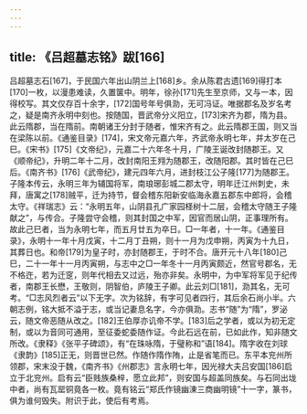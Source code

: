 ```yaml
---
---
---
```

title: 《吕超墓志铭》跋[166]
---




吕超墓志石[167]，于民国六年出山阴兰上[168]乡。余从陈君古遗[169]得打本[170]一枚，以漫患难读，久置箧中。明年，徐孙[171]先生至京师，又与一本，因得校写。其文仅存百十余字，[172]国号年号俱泐，无可冯证。唯据郡名及岁名考之，疑是南齐永明中刻也。按随国，晋武帝分义阳立，[173]宋齐为郡，隋为县。此云隋郡，当在隋前。南朝诸王分封于随者，惟宋齐有之。此云隋郡王国，则又当在梁陈以前。《通鉴目录》[174]，宋文帝元嘉六年，齐武帝永明七年，并太岁在己巳。《宋书》[175]《文帝纪》，元嘉二十六年冬十月，广陵王诞改封随郡王。又《顺帝纪》，升明二年十二月，改封南阳王翙为随郡王，改随阳郡。其时皆在己巳后。《南齐书》[176]《武帝纪》，建元四年六月，进封枝江公子隆[177]为随郡王。子隆本传云，永明三年为辅国将军，南琅琊彭城二郡太守，明年迁江州刺史，未拜，唐寓之[178]贼平，迁为持节，督会稽东阳新安临海永嘉五郡东中郎将，会稽太守。《祥瑞志》云：“永明五年，山阴县孔广家园柽树十二层，会稽太守随王子隆献之”，与传合。子隆尝守会稽，则其封国之中军，因官而居山阴，正事理所有。故此己巳者，当为永明七年，而五月廿五为卒日。□一年者，十一年。《通鉴目录》，永明十一年十月戊寅，十二月丁丑朔，则十一月为戊申朔，丙寅为十九日，其葬日也。和帝[179]为皇子时，亦封随郡王，于时不合。唐开元十八年[180]己巳，二十一年十一月丙寅朔，与志中之□一年冬十一月丙寅颇近，然官号郡名，无不格迕，若为迁窆，则年代相去又过远，殆亦非矣。永明中，为中军将军见于纪传者，南郡王长懋，王敬则，阴智伯，庐陵王子卿。此云刘□[181]，泐其名，无可考。“□志风烈者云”以下无字。次为铭辞，有字可见者四行，其后余石尚小半。六朝志例，铭大抵不溢于志，或当记妻息名字，今亦俱泐。志书“随”为“隋”，罗泌云，随文帝恶随从改之。[182]王伯厚亦讥帝不学。[183]后之学者，或以为初无定制，或以为音同可通用，至征委蛇委随作证。今此石远在前，已如此作，知非随文所改。《隶释》《张平子碑颂》，有“在珠咏隋，于璧称和”语[184]。隋字收在刘球《隶韵》[185]正无，则晋世已然。作随作隋作陏，止是省笔而已。东平本兖州所领郡，宋末没于魏，《南齐书》《州郡志》言永明七年，因光禄大夫吕安国[186]启立于北兖州。启有云“臣贱族桑梓，愿立此邦”，则安国与超盖同族矣。与石同出垅中者，尚有瓦罂铜竟各一枚。竟有铭云“郑氏作镜幽涷三商幽明镜”十一字，篆书，俱为谁何毁失。附识于此，使后有考焉。